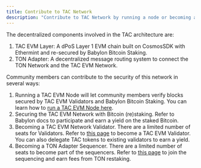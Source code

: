 ```yaml
---
title: Contribute to TAC Network
description: "Contribute to TAC Network by running a node or becoming a Validator"
---
```


The decentralized components involved in the TAC architecture are:

1. TAC EVM Layer: A dPoS Layer 1 EVM chain built on CosmosSDK with Ethermint and re-secured by Babylon Bitcoin Staking.
2. TON Adapter: A decentralized message routing system to connect the TON Network and the TAC EVM Network.

Community members can contribute to the security of this network in several ways:

1. Running a TAC EVM Node will let community members verify blocks secured by TAC EVM Validators and Babylon Bitcoin Staking. You can learn how to [run a TAC EVM Node here](node-runner).
2. Securing the TAC EVM Network with Bitcoin (re)staking. Refer to Babylon docs to participate and earn a yield on the staked Bitcoin.
3. Becoming a TAC EVM Network Validator. There are a limited number of seats for Validators. Refer to [this page](validator-1) to become a TAC EVM Validator. You can also delegate TAC tokens to existing validators to earn a yield.
4. Becoming a TON Adapter Sequencer. There are a limited number of seats to become part of the sequencers. Refer to [this page](validator-2) to join the sequencing and earn fees from TON restaking.